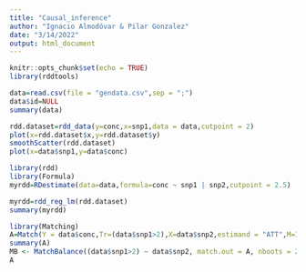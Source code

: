 ```yaml
---
title: "Causal_inference"
author: "Ignacio Almodóvar & Pilar Gonzalez"
date: "3/14/2022"
output: html_document
---
```


```r
knitr::opts_chunk$set(echo = TRUE)
library(rddtools)
```

```r
data=read.csv(file = "gendata.csv",sep = ";")
data$id=NULL
summary(data)
```

```r
rdd.dataset=rdd_data(y=conc,x=snp1,data = data,cutpoint = 2)
plot(x=rdd.dataset$x,y=rdd.dataset$y)
smoothScatter(rdd.dataset)
plot(x=data$snp1,y=data$conc)
```

```r
library(rdd)
library(Formula)
myrdd=RDestimate(data=data,formula=conc ~ snp1 | snp2,cutpoint = 2.5)

```


```r
myrdd=rdd_reg_lm(rdd.dataset)
summary(myrdd)
```


```r
library(Matching)
A=Match(Y = data$conc,Tr=(data$snp1>2),X=data$snp2,estimand = "ATT",M=1)
summary(A)
MB <- MatchBalance((data$snp1>2) ~ data$snp2, match.out = A, nboots = 200)
A
```

